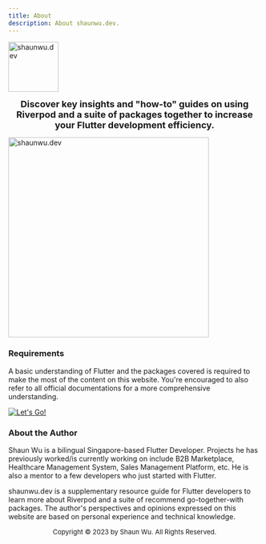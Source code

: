 ```yaml
---
title: About
description: About shaunwu.dev.
---
```

<Image
  src="/assets/symbol.png"
  alt="shaunwu.dev"
  height="100"
/>

**<center><font size="4">Discover key insights and "how-to" guides on using Riverpod and a suite of packages together to increase your Flutter development efficiency.</font></center>**

<Image
  src="/assets/components.png"
  alt="shaunwu.dev"
  height="400"
/>

### Requirements
A basic understanding of Flutter and the packages covered is required to make the most of the content on this website. You're encouraged to also refer to all official documentations for a more comprehensive understanding.

[![Let's Go!](https://img.shields.io/badge/-GET%20STARTED!-blue?style=for-the-badge)](/setup)

### About the Author
Shaun Wu is a bilingual Singapore-based Flutter Developer. Projects he has previously worked/is currently working on include B2B Marketplace, Healthcare Management System, Sales Management Platform, etc. He is also a mentor to a few developers who just started with Flutter.

<Info>shaunwu.dev is a supplementary resource guide for Flutter developers to learn more about Riverpod and a suite of recommend go-together-with packages. The author's perspectives and opinions expressed on this website are based on personal experience and technical knowledge.</Info>

<center><font size = "2">Copyright &copy; 2023 by Shaun Wu. All Rights Reserved.</font></center>